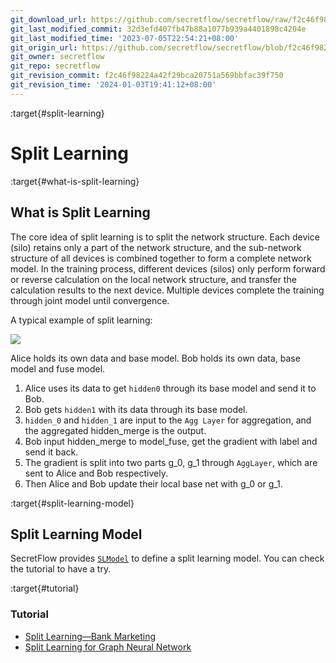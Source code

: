 ```yaml
---
git_download_url: https://github.com/secretflow/secretflow/raw/f2c46f98224a42f29bca20751a569bbfac39f750/docs/user_guide/federated_learning/vertical_federated_learning/split_learning.rst
git_last_modified_commit: 32d3efd407fb47b88a1077b939a4401898c4204e
git_last_modified_time: '2023-07-05T22:54:21+08:00'
git_origin_url: https://github.com/secretflow/secretflow/blob/f2c46f98224a42f29bca20751a569bbfac39f750/docs/user_guide/federated_learning/vertical_federated_learning/split_learning.rst
git_owner: secretflow
git_repo: secretflow
git_revision_commit: f2c46f98224a42f29bca20751a569bbfac39f750
git_revision_time: '2024-01-03T19:41:12+08:00'
---
```


:target{#split-learning}

# Split Learning

:target{#what-is-split-learning}

## What is Split Learning

The core idea of split learning is to split the network structure. Each device (silo) retains only a part of the network structure, and the sub-network structure of all devices is combined together to form a complete network model.
In the training process, different devices (silos) only perform forward or reverse calculation on the local network structure, and transfer the calculation results to the next device. Multiple devices complete the training through joint model until convergence.

A typical example of split learning:

![](../../../_assets/split_learning_tutorial.png)

Alice holds its own data and base model.
Bob holds its own data, base model and fuse model.

1. Alice uses its data to get `hidden0` through its base model and send it to Bob.
2. Bob gets `hidden1` with its data through its base model.
3. `hidden_0` and `hidden_1` are input to the `Agg Layer` for aggregation, and the aggregated hidden\_merge is the output.
4. Bob input hidden\_merge to model\_fuse, get the gradient with label and send it back.
5. The gradient is split into two parts g\_0, g\_1 through `AggLayer`, which are sent to Alice and Bob respectively.
6. Then Alice and Bob update their local base net with g\_0 or g\_1.

:target{#split-learning-model}

## Split Learning Model

SecretFlow provides [`SLModel`](../../../source/secretflow.ml.ml.nn.mdx#secretflow.ml.nn.SLModel "secretflow.ml.nn.SLModel") to define a split learning model.
You can check the tutorial to have a try.

:target{#tutorial}

### Tutorial

- [Split Learning—Bank Marketing](../../../tutorial/Split_Learning_for_bank_marketing.mdx)
- [Split Learning for Graph Neural Network](../../../tutorial/split_learning_gnn.mdx)
